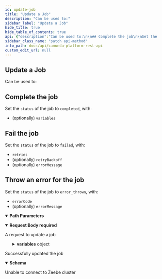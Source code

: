 ```yaml
---
id: update-job
title: "Update a Job"
description: "Can be used to:"
sidebar_label: "Update a Job"
hide_title: true
hide_table_of_contents: true
api: {"description":"Can be used to:\n\n## Complete the job\n\nSet the `status` of the job to `completed`, with:\n  - (optionally) `variables`\n\n## Fail the job\n\nSet the `status` of the job to `failed`, with:\n  - `retries`\n  - (optionally) `retryBackoff`\n  - (optionally) `errorMessage`\n\n## Throw an error for the job\n\nSet the `status` of the job to `error_thrown`, with:\n  - `errorCode`\n  - (optionally) `errorMessage`","operationId":"updateJob","parameters":[{"name":"key","description":"Key (unique identifier) of the job to update","in":"path","required":true,"schema":{"type":"integer","format":"int64"}}],"requestBody":{"content":{"application/json":{"schema":{"title":"A request to update a job","description":"A request to update a job","type":"object","properties":{"status":{"type":"string","example":"completed","description":"Requested state for the job, either one of `completed`, `failed`, or `error_thrown`"},"retries":{"type":"integer","format":"int32","description":"Number of retries for the job when it `failed`"},"retryBackoff":{"type":"string","default":"0ms","example":"2s 500ms","description":"Duration after which the job becomes `activatable` again when it `failed`"},"errorCode":{"type":"string","description":"Code to match an error catch event when job state `error_thrown` requested"},"errorMessage":{"type":"string","description":"Message to describe the error when job state `error_thrown` requested"},"variables":{"type":"object","additionalProperties":true,"description":"Variables to set for the job"}},"required":["status"]}}},"description":"A request to update a job","required":true},"x-codegen-request-body-name":"body","responses":{"204":{"description":"Successfully updated the job","content":{"application/json":{"schema":{"title":"A response to an UpdateJobRequest","description":"A response to an UpdateJobRequest","type":"object","properties":{"data":{},"error":{"type":"string"}}}}}},"503":{"description":"Unable to connect to Zeebe cluster"}},"tags":["Process-Automation"],"method":"patch","path":"/jobs/{key}","jsonRequestBodyExample":{"status":"completed","retries":0,"retryBackoff":"2s 500ms","errorCode":"string","errorMessage":"string","variables":{}},"info":{"title":"Camunda Platform REST API","description":"REST API to interact with Camunda Platform 8.\n\n:::caution\n\nThis API is not yet stable - we may break backward compatibility in newer releases of `v0`.\n\n:::","version":"0.0.1"},"postman":{"name":"Update a Job","description":{"content":"Can be used to:\n\n## Complete the job\n\nSet the `status` of the job to `completed`, with:\n  - (optionally) `variables`\n\n## Fail the job\n\nSet the `status` of the job to `failed`, with:\n  - `retries`\n  - (optionally) `retryBackoff`\n  - (optionally) `errorMessage`\n\n## Throw an error for the job\n\nSet the `status` of the job to `error_thrown`, with:\n  - `errorCode`\n  - (optionally) `errorMessage`","type":"text/plain"},"url":{"path":["jobs",":key"],"host":["{{baseUrl}}"],"query":[],"variable":[{"disabled":false,"description":{"content":"(Required) Key (unique identifier) of the job to update","type":"text/plain"},"type":"any","value":"","key":"key"}]},"header":[{"key":"Content-Type","value":"application/json"},{"key":"Accept","value":"application/json"}],"method":"PATCH","body":{"mode":"raw","raw":"\"\"","options":{"raw":{"language":"json"}}}}}
sidebar_class_name: "patch api-method"
info_path: docs/api/camunda-platform-rest-api
custom_edit_url: null
---
```



## Update a Job



Can be used to:

## Complete the job

Set the `status` of the job to `completed`, with:
  - (optionally) `variables`

## Fail the job

Set the `status` of the job to `failed`, with:
  - `retries`
  - (optionally) `retryBackoff`
  - (optionally) `errorMessage`

## Throw an error for the job

Set the `status` of the job to `error_thrown`, with:
  - `errorCode`
  - (optionally) `errorMessage`

<details style={{"marginBottom":"1rem"}} data-collapsed={false} open={true}><summary style={{}}><strong>Path Parameters</strong></summary><div><ul><ParamsItem className={"paramsItem"} param={{"name":"key","description":"Key (unique identifier) of the job to update","in":"path","required":true,"schema":{"type":"integer","format":"int64"}}}></ParamsItem></ul></div></details><MimeTabs><TabItem label={"application/json"} value={"application/json-schema"}><details style={{}} data-collapsed={false} open={true}><summary style={{"textAlign":"left"}}><strong>Request Body</strong><strong style={{"fontSize":"var(--ifm-code-font-size)","color":"var(--openapi-required)"}}> required</strong></summary><div style={{"textAlign":"left","marginLeft":"1rem"}}><div style={{"marginTop":"1rem","marginBottom":"1rem"}}>

A request to update a job

</div></div><ul style={{"marginLeft":"1rem"}}><SchemaItem collapsible={false} name={"status"} required={true} schemaName={"string"} qualifierMessage={undefined} schema={{"type":"string","example":"completed","description":"Requested state for the job, either one of `completed`, `failed`, or `error_thrown`"}}></SchemaItem><SchemaItem collapsible={false} name={"retries"} required={false} schemaName={"int32"} qualifierMessage={undefined} schema={{"type":"integer","format":"int32","description":"Number of retries for the job when it `failed`"}}></SchemaItem><SchemaItem collapsible={false} name={"retryBackoff"} required={false} schemaName={"string"} qualifierMessage={undefined} schema={{"type":"string","default":"0ms","example":"2s 500ms","description":"Duration after which the job becomes `activatable` again when it `failed`"}}></SchemaItem><SchemaItem collapsible={false} name={"errorCode"} required={false} schemaName={"string"} qualifierMessage={undefined} schema={{"type":"string","description":"Code to match an error catch event when job state `error_thrown` requested"}}></SchemaItem><SchemaItem collapsible={false} name={"errorMessage"} required={false} schemaName={"string"} qualifierMessage={undefined} schema={{"type":"string","description":"Message to describe the error when job state `error_thrown` requested"}}></SchemaItem><SchemaItem collapsible={true} className={"schemaItem"}><details style={{}}><summary style={{}}><strong>variables</strong><span style={{"opacity":"0.6"}}> object</span></summary><div style={{"marginLeft":"1rem"}}><div style={{"marginTop":".5rem","marginBottom":".5rem"}}>

Variables to set for the job

</div></div></details></SchemaItem></ul></details></TabItem></MimeTabs><div><ApiTabs><TabItem label={"204"} value={"204"}><div>

Successfully updated the job

</div><div><MimeTabs schemaType={"response"}><TabItem label={"application/json"} value={"application/json"}><SchemaTabs><TabItem label={"Schema"} value={"Schema"}><details style={{}} data-collapsed={false} open={true}><summary style={{"textAlign":"left"}}><strong>Schema</strong></summary><div style={{"textAlign":"left","marginLeft":"1rem"}}></div><ul style={{"marginLeft":"1rem"}}><SchemaItem collapsible={false} name={"data"} required={false} schemaName={""} qualifierMessage={undefined} schema={{}}></SchemaItem><SchemaItem collapsible={false} name={"error"} required={false} schemaName={"string"} qualifierMessage={undefined} schema={{"type":"string"}}></SchemaItem></ul></details></TabItem><TabItem label={"Example (from schema)"} value={"Example (from schema)"}><ResponseSamples responseExample={"{\n  \"data\": {},\n  \"error\": \"string\"\n}"} language={"json"}></ResponseSamples></TabItem></SchemaTabs></TabItem></MimeTabs></div></TabItem><TabItem label={"503"} value={"503"}><div>

Unable to connect to Zeebe cluster

</div><div></div></TabItem></ApiTabs></div>
      